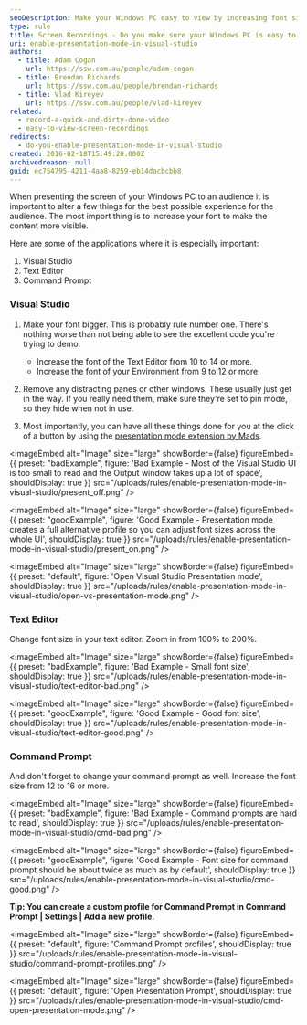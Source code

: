```yaml
---
seoDescription: Make your Windows PC easy to view by increasing font sizes and removing distracting panes for a seamless presentation experience.
type: rule
title: Screen Recordings - Do you make sure your Windows PC is easy to view?
uri: enable-presentation-mode-in-visual-studio
authors:
  - title: Adam Cogan
    url: https://ssw.com.au/people/adam-cogan
  - title: Brendan Richards
    url: https://ssw.com.au/people/brendan-richards
  - title: Vlad Kireyev
    url: https://ssw.com.au/people/vlad-kireyev
related:
  - record-a-quick-and-dirty-done-video
  - easy-to-view-screen-recordings
redirects:
  - do-you-enable-presentation-mode-in-visual-studio
created: 2016-02-18T15:49:20.000Z
archivedreason: null
guid: ec754795-4211-4aa8-8259-eb14dacbcbb8
---
```

When presenting the screen of your Windows PC to an audience it is important to alter a few things for the best possible experience for the audience. The most import thing is to increase your font to make the content more visible.

Here are some of the applications where it is especially important:

1. Visual Studio
2. Text Editor
3. Command Prompt

### Visual Studio

1. Make your font bigger. This is probably rule number one. There's nothing worse than not being able to see the excellent code you're trying to demo.

   * Increase the font of the Text Editor from 10 to 14 or more.
   * Increase the font of your Environment from 9 to 12 or more.

2. Remove any distracting panes or other windows. These usually just get in the way. If you really need them, make sure they're set to pin mode, so they hide when not in use.
3. Most importantly, you can have all these things done for you at the click of a button by using the [presentation mode extension by Mads](https://devblogs.microsoft.com/visualstudio/use-visual-studio-in-presentation-mode/).

<youtubeEmbed url="https://www.youtube.com/embed/7wMJIYz9lvU" description="Video: Use Presentation Mode in Visual Studio (5 min)" />

<imageEmbed
  alt="Image"
  size="large"
  showBorder={false}
  figureEmbed={{
    preset: "badExample",
    figure: 'Bad Example - Most of the Visual Studio UI is too small to read and the Output window takes up a lot of space',
    shouldDisplay: true
  }}
  src="/uploads/rules/enable-presentation-mode-in-visual-studio/present_off.png"
/>

<imageEmbed
  alt="Image"
  size="large"
  showBorder={false}
  figureEmbed={{
    preset: "goodExample",
    figure: 'Good Example - Presentation mode creates a full alternative profile so you can adjust font sizes across the whole UI',
    shouldDisplay: true
  }}
  src="/uploads/rules/enable-presentation-mode-in-visual-studio/present_on.png"
/>


<imageEmbed
  alt="Image"
  size="large"
  showBorder={false}
  figureEmbed={{
    preset: "default",
    figure: 'Open Visual Studio Presentation mode',
    shouldDisplay: true
  }}
  src="/uploads/rules/enable-presentation-mode-in-visual-studio/open-vs-presentation-mode.png"
/>

### Text Editor

Change font size in your text editor. Zoom in from 100% to 200%.

<imageEmbed
  alt="Image"
  size="large"
  showBorder={false}
  figureEmbed={{
    preset: "badExample",
    figure: 'Bad Example - Small font size',
    shouldDisplay: true
  }}
  src="/uploads/rules/enable-presentation-mode-in-visual-studio/text-editor-bad.png"
/>

<imageEmbed
  alt="Image"
  size="large"
  showBorder={false}
  figureEmbed={{
    preset: "goodExample",
    figure: 'Good Example - Good font size',
    shouldDisplay: true
  }}
  src="/uploads/rules/enable-presentation-mode-in-visual-studio/text-editor-good.png"
/>

### Command Prompt

And don't forget to change your command prompt as well. Increase the font size from 12 to 16 or more.

<imageEmbed
  alt="Image"
  size="large"
  showBorder={false}
  figureEmbed={{
    preset: "badExample",
    figure: 'Bad Example - Command prompts are hard to read',
    shouldDisplay: true
  }}
  src="/uploads/rules/enable-presentation-mode-in-visual-studio/cmd-bad.png"
/>

<imageEmbed
  alt="Image"
  size="large"
  showBorder={false}
  figureEmbed={{
    preset: "goodExample",
    figure: 'Good Example - Font size for command prompt should be about twice as much as by default',
    shouldDisplay: true
  }}
  src="/uploads/rules/enable-presentation-mode-in-visual-studio/cmd-good.png"
/>

**Tip: You can create a custom profile for Command Prompt in Command Prompt | Settings | Add a new profile.**


<imageEmbed
  alt="Image"
  size="large"
  showBorder={false}
  figureEmbed={{
    preset: "default",
    figure: 'Command Prompt profiles',
    shouldDisplay: true
  }}
  src="/uploads/rules/enable-presentation-mode-in-visual-studio/command-prompt-profiles.png"
/>


<imageEmbed
  alt="Image"
  size="large"
  showBorder={false}
  figureEmbed={{
    preset: "default",
    figure: 'Open Presentation Prompt',
    shouldDisplay: true
  }}
  src="/uploads/rules/enable-presentation-mode-in-visual-studio/cmd-open-presentation-mode.png"
/>